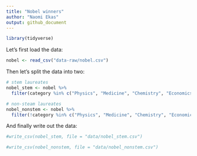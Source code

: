 ```yaml
---
title: "Nobel winners"
author: "Naomi Ekas"
output: github_document
---
```


```r
library(tidyverse)
```

Let's first load the data:

```r
nobel <- read_csv("data-raw/nobel.csv")
```

Then let's split the data into two:

```r
# stem laureates
nobel_stem <- nobel %>%
  filter(category %in% c("Physics", "Medicine", "Chemistry", "Economics"))

# non-steam laureates
nobel_nonstem <- nobel %>%
  filter(!category %in% c("Physics", "Medicine", "Chemistry", "Economics"))
```

And finally write out the data:

```r
#write_csv(nobel_stem, file = "data/nobel_stem.csv")

```
```r
#write_csv(nobel_nonstem, file = "data/nobel_nonstem.csv")
```

